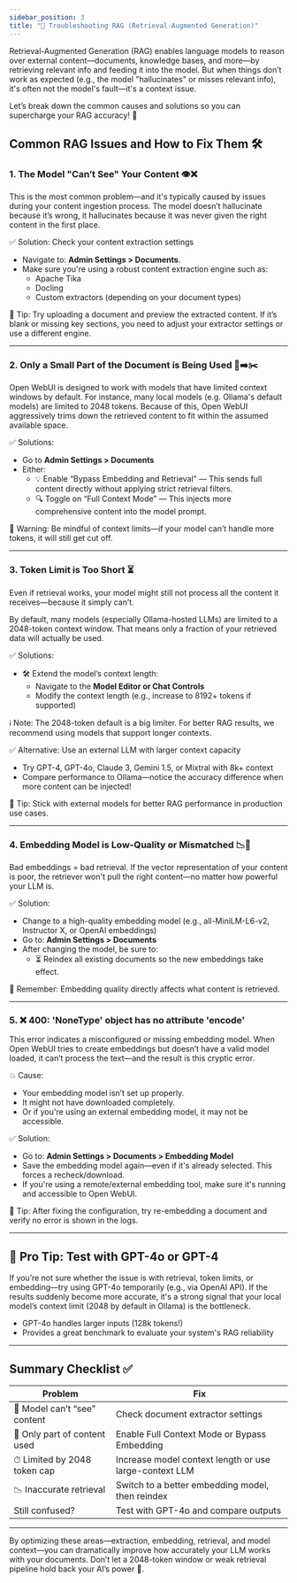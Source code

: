 ```yaml
---
sidebar_position: 3
title: "🧠 Troubleshooting RAG (Retrieval-Augmented Generation)"
---
```


Retrieval-Augmented Generation (RAG) enables language models to reason over external content—documents, knowledge bases, and more—by retrieving relevant info and feeding it into the model. But when things don’t work as expected (e.g., the model "hallucinates" or misses relevant info), it's often not the model's fault—it's a context issue.

Let’s break down the common causes and solutions so you can supercharge your RAG accuracy! 🚀

## Common RAG Issues and How to Fix Them 🛠️

### 1. The Model "Can’t See" Your Content 👁️❌

This is the most common problem—and it's typically caused by issues during your content ingestion process. The model doesn’t hallucinate because it’s wrong, it hallucinates because it was never given the right content in the first place.

✅ Solution: Check your content extraction settings

- Navigate to: **Admin Settings > Documents**.
- Make sure you're using a robust content extraction engine such as:
  - Apache Tika
  - Docling
  - Custom extractors (depending on your document types)

📌 Tip: Try uploading a document and preview the extracted content. If it’s blank or missing key sections, you need to adjust your extractor settings or use a different engine.

---

### 2. Only a Small Part of the Document is Being Used 📄➡️✂️

Open WebUI is designed to work with models that have limited context windows by default. For instance, many local models (e.g. Ollama's default models) are limited to 2048 tokens. Because of this, Open WebUI aggressively trims down the retrieved content to fit within the assumed available space.

✅ Solutions:

- Go to **Admin Settings > Documents**
- Either:
  - 💡 Enable “Bypass Embedding and Retrieval” — This sends full content directly without applying strict retrieval filters.
  - 🔍 Toggle on “Full Context Mode” — This injects more comprehensive content into the model prompt.

📌 Warning: Be mindful of context limits—if your model can’t handle more tokens, it will still get cut off.

---

### 3. Token Limit is Too Short ⏳

Even if retrieval works, your model might still not process all the content it receives—because it simply can’t.

By default, many models (especially Ollama-hosted LLMs) are limited to a 2048-token context window. That means only a fraction of your retrieved data will actually be used.

✅ Solutions:

- 🛠️ Extend the model’s context length:
  - Navigate to the **Model Editor or Chat Controls**
  - Modify the context length (e.g., increase to 8192+ tokens if supported)

ℹ️ Note: The 2048-token default is a big limiter. For better RAG results, we recommend using models that support longer contexts.

✅ Alternative: Use an external LLM with larger context capacity

- Try GPT-4, GPT-4o, Claude 3, Gemini 1.5, or Mixtral with 8k+ context
- Compare performance to Ollama—notice the accuracy difference when more content can be injected!

📌 Tip: Stick with external models for better RAG performance in production use cases.

---

### 4. Embedding Model is Low-Quality or Mismatched 📉🧠

Bad embeddings = bad retrieval. If the vector representation of your content is poor, the retriever won't pull the right content—no matter how powerful your LLM is.

✅ Solution:

- Change to a high-quality embedding model (e.g., all-MiniLM-L6-v2, Instructor X, or OpenAI embeddings)
- Go to: **Admin Settings > Documents**
- After changing the model, be sure to:
  - ⏳ Reindex all existing documents so the new embeddings take effect.

📌 Remember: Embedding quality directly affects what content is retrieved.

---

### 5. ❌ 400: 'NoneType' object has no attribute 'encode'

This error indicates a misconfigured or missing embedding model. When Open WebUI tries to create embeddings but doesn’t have a valid model loaded, it can’t process the text—and the result is this cryptic error.

💥 Cause:
- Your embedding model isn’t set up properly.
- It might not have downloaded completely.
- Or if you're using an external embedding model, it may not be accessible.

✅ Solution:

- Go to: **Admin Settings > Documents > Embedding Model**
- Save the embedding model again—even if it's already selected. This forces a recheck/download.
- If you're using a remote/external embedding tool, make sure it's running and accessible to Open WebUI.

📌 Tip: After fixing the configuration, try re-embedding a document and verify no error is shown in the logs.

---

## 🧪 Pro Tip: Test with GPT-4o or GPT-4

If you’re not sure whether the issue is with retrieval, token limits, or embedding—try using GPT-4o temporarily (e.g., via OpenAI API). If the results suddenly become more accurate, it's a strong signal that your local model’s context limit (2048 by default in Ollama) is the bottleneck.

- GPT-4o handles larger inputs (128k tokens!)
- Provides a great benchmark to evaluate your system's RAG reliability

---

## Summary Checklist ✅

| Problem | Fix |
|--------|------|
| 🤔 Model can’t “see” content | Check document extractor settings |
| 🧹 Only part of content used | Enable Full Context Mode or Bypass Embedding |
| ⏱ Limited by 2048 token cap | Increase model context length or use large-context LLM |
| 📉 Inaccurate retrieval | Switch to a better embedding model, then reindex |
| Still confused? | Test with GPT-4o and compare outputs |

---

By optimizing these areas—extraction, embedding, retrieval, and model context—you can dramatically improve how accurately your LLM works with your documents. Don’t let a 2048-token window or weak retrieval pipeline hold back your AI’s power 🎯.
